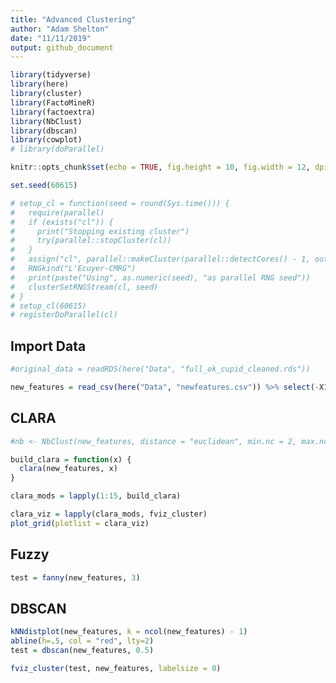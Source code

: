 ```yaml
---
title: "Advanced Clustering"
author: "Adam Shelton"
date: "11/11/2019"
output: github_document
---
```


```r
library(tidyverse)
library(here)
library(cluster)
library(FactoMineR)
library(factoextra)
library(NbClust)
library(dbscan)
library(cowplot)
# library(doParallel)

knitr::opts_chunk$set(echo = TRUE, fig.height = 10, fig.width = 12, dpi = 400)

set.seed(60615)

# setup_cl = function(seed = round(Sys.time())) {
#   require(parallel)
#   if (exists("cl")) {
#     print("Stopping existing cluster")
#     try(parallel::stopCluster(cl))
#   }
#   assign("cl", parallel::makeCluster(parallel::detectCores() - 1, outfile = "out.txt"), envir = globalenv())
#   RNGkind("L'Ecuyer-CMRG")
#   print(paste("Using", as.numeric(seed), "as parallel RNG seed"))
#   clusterSetRNGStream(cl, seed)
# }
# setup_cl(60615)
# registerDoParallel(cl)
```

## Import Data
```r
#original_data = readRDS(here("Data", "full_ok_cupid_cleaned.rds"))

new_features = read_csv(here("Data", "newfeatures.csv")) %>% select(-X1) %>% as.matrix() %>% scale()
```

## CLARA
```r
#nb <- NbClust(new_features, distance = "euclidean", min.nc = 2, max.nc = 10, method = "complete", index ="all")

build_clara = function(x) {
  clara(new_features, x)
}

clara_mods = lapply(1:15, build_clara)

clara_viz = lapply(clara_mods, fviz_cluster)
plot_grid(plotlist = clara_viz)

```


## Fuzzy
```r
test = fanny(new_features, 3)
```



## DBSCAN
```r
kNNdistplot(new_features, k = ncol(new_features) - 1)
abline(h=.5, col = "red", lty=2)
test = dbscan(new_features, 0.5)

fviz_cluster(test, new_features, labelsize = 0)
```

